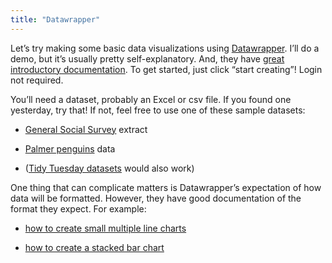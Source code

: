 ```yaml
---
title: "Datawrapper"
---
```


Let's try making some basic data visualizations using [Datawrapper](https://www.datawrapper.de/). I'll do a demo, but it's usually pretty self-explanatory. And, they have [great introductory documentation](https://academy.datawrapper.de/article/245-how-to-create-your-first-datawrapper-chart). To get started, just click "start creating"! Login not required.

You'll need a dataset, probably an Excel or csv file. If you found one yesterday, try that! If not, feel free to use one of these sample datasets:

-   [General Social Survey](https://gss.norc.org/) extract

-   [Palmer penguins](https://github.com/allisonhorst/palmerpenguins) data

-   ([Tidy Tuesday datasets](https://github.com/rfordatascience/tidytuesday) would also work)

One thing that can complicate matters is Datawrapper's expectation of how data will be formatted. However, they have good documentation of the format they expect. For example:

-   [how to create small multiple line charts](https://academy.datawrapper.de/article/384-how-to-create-small-multiple-line-charts)

-   [how to create a stacked bar chart](https://academy.datawrapper.de/article/17-how-to-create-a-stacked-bar-chart)
